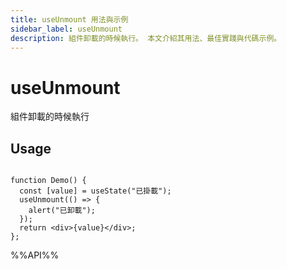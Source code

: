 ```yaml
---
title: useUnmount 用法與示例
sidebar_label: useUnmount
description: 組件卸載的時候執行。 本文介紹其用法、最佳實踐與代碼示例。
---
```

# useUnmount

組件卸載的時候執行

## Usage

```tsx live

function Demo() {
  const [value] = useState("已掛載");
  useUnmount(() => {
    alert("已卸載");
  });
  return <div>{value}</div>;
};

```

%%API%%